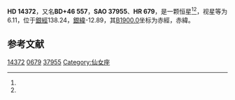 {{Starbox begin
| name = HD 14372
}}
{{Starbox observe
| epoch = [[J2000.0|J2000.0]]
| constell = {{星座名待查}}<ref name=SIMBAD>{{cite web
 | url=http://simbad.u-strasbg.fr/simbad/sim-id?Ident=HR+679
 | title =Pulsating variable Star
 | publisher=Centre de Données astronomiques de Strasbourg
 | work=SIMBAD
 | accessdate=2012-07-13}}</ref><ref name=DATA>{{cite web
 | url=http://vizier.u-strasbg.fr/viz-bin/VizieR-5?-out.add=.&-source=5050&-corr=PK=HR&-out.max=9999&HR=679
 | title=VizieR Detailed Page
 | accessdate=2012-07-13
 | archive-url=https://web.archive.org/web/20160304204856/http://vizier.u-strasbg.fr/viz-bin/VizieR-5?-out.add=.&-source=5050&-corr=PK=HR&-out.max=9999&HR=679
 | archive-date=2016-03-04
 | dead-url=yes
 }}</ref>
| 星官 = 
| ra = {{RA|2|20|41.4}}<ref name=SIMBAD /><ref name=DATA />
| dec = {{DEC|+47|18|39}}<ref name=SIMBAD /><ref name=DATA />
| appmag_v = 6.11<ref name=SIMBAD /><ref name=DATA />
}}
{{Starbox character
| class = B5V<ref name=SIMBAD /><ref name=DATA />
| b-v = -0.08<ref name=SIMBAD /><ref name=DATA />
| u-b = -0.47<ref name=SIMBAD /><ref name=DATA />
| r-i = <ref name=SIMBAD /><ref name=DATA />
| variable = 
}}
{{Starbox astrometry
| radial_v = -0.47
| prop_mo_ra = 2
| parallax = 
| p_error = 
}}
{{Starbox catalog
| names =BD+46 557，[[SAO星表|SAO]] 37955，[[HD星表|HD]] 14372，[[HR星表|HR]] 679}}
{{Starbox reference |Simbad=HR+679}}
{{Starbox end}}

'''HD 14372'''，又名'''BD+46 557'''，'''SAO 37955'''、'''HR 679'''，是一颗恒星<ref name=SIMBAD /><ref name=DATA />，视星等为6.11，位于[[銀道座標系|銀經]]138.24，[[銀道座標系|銀緯]]-12.89，其[[B1900.0|B1900.0]]坐标为赤經{{RA|2|14|12.9}}，赤緯{{DEC|+46|-12.89|5}}。

== 参考文献 ==
{{reflist}}

{{star-stub}}

[[Category:HD和HDE天體|14372]]
[[Category:HR天體|0679]]
[[Category:SAO天體|37955]]
[[Category:仙女座|Category:仙女座]]